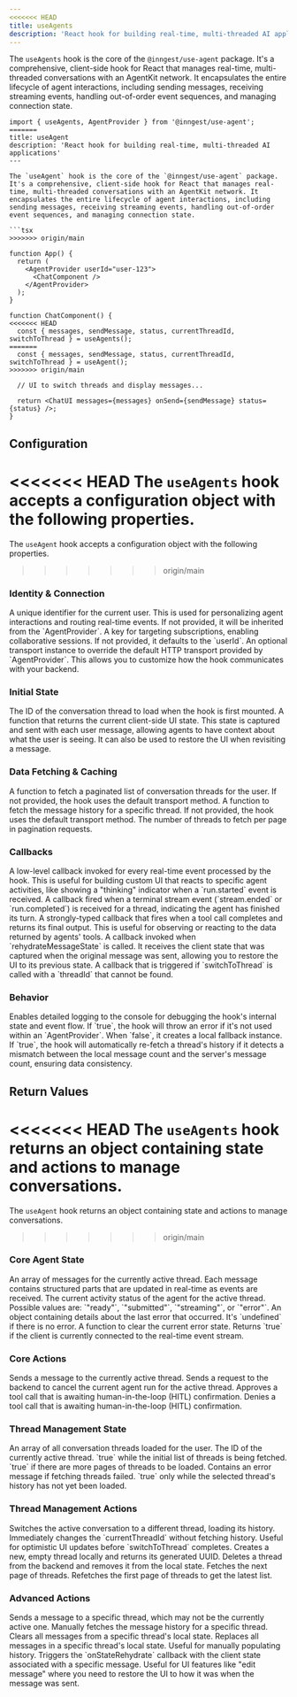 ```yaml
---
<<<<<<< HEAD
title: useAgents
description: 'React hook for building real-time, multi-threaded AI applications'
---
```


The `useAgents` hook is the core of the `@inngest/use-agent` package. It's a comprehensive, client-side hook for React that manages real-time, multi-threaded conversations with an AgentKit network. It encapsulates the entire lifecycle of agent interactions, including sending messages, receiving streaming events, handling out-of-order event sequences, and managing connection state.

```tsx
import { useAgents, AgentProvider } from '@inngest/use-agent';
=======
title: useAgent
description: 'React hook for building real-time, multi-threaded AI applications'
---

The `useAgent` hook is the core of the `@inngest/use-agent` package. It's a comprehensive, client-side hook for React that manages real-time, multi-threaded conversations with an AgentKit network. It encapsulates the entire lifecycle of agent interactions, including sending messages, receiving streaming events, handling out-of-order event sequences, and managing connection state.

```tsx
>>>>>>> origin/main

function App() {
  return (
    <AgentProvider userId="user-123">
      <ChatComponent />
    </AgentProvider>
  );
}

function ChatComponent() {
<<<<<<< HEAD
  const { messages, sendMessage, status, currentThreadId, switchToThread } = useAgents();
=======
  const { messages, sendMessage, status, currentThreadId, switchToThread } = useAgent();
>>>>>>> origin/main
  
  // UI to switch threads and display messages...
  
  return <ChatUI messages={messages} onSend={sendMessage} status={status} />;
}
```

## Configuration

<<<<<<< HEAD
The `useAgents` hook accepts a configuration object with the following properties.
=======
The `useAgent` hook accepts a configuration object with the following properties.
>>>>>>> origin/main

### Identity & Connection

<ParamField path="userId" type="string">
  A unique identifier for the current user. This is used for personalizing agent interactions and routing real-time events. If not provided, it will be inherited from the `AgentProvider`.
</ParamField>

<ParamField path="channelKey" type="string">
  A key for targeting subscriptions, enabling collaborative sessions. If not provided, it defaults to the `userId`.
</ParamField>

<ParamField path="transport" type="IClientTransport">
  An optional transport instance to override the default HTTP transport provided by `AgentProvider`. This allows you to customize how the hook communicates with your backend.
</ParamField>

### Initial State

<ParamField path="initialThreadId" type="string">
  The ID of the conversation thread to load when the hook is first mounted.
</ParamField>

<ParamField path="state" type="() => TState">
  A function that returns the current client-side UI state. This state is captured and sent with each user message, allowing agents to have context about what the user is seeing. It can also be used to restore the UI when revisiting a message.
</ParamField>

### Data Fetching & Caching

<ParamField path="fetchThreads" type="function">
  A function to fetch a paginated list of conversation threads for the user. If not provided, the hook uses the default transport method.
</ParamField>

<ParamField path="fetchHistory" type="function">
  A function to fetch the message history for a specific thread. If not provided, the hook uses the default transport method.
</ParamField>

<ParamField path="threadsPageSize" type="number" default="20">
  The number of threads to fetch per page in pagination requests.
</ParamField>

### Callbacks

<ParamField path="onEvent" type="(event, meta) => void">
  A low-level callback invoked for every real-time event processed by the hook. This is useful for building custom UI that reacts to specific agent activities, like showing a "thinking" indicator when a `run.started` event is received.
</ParamField>

<ParamField path="onStreamEnded" type="(args) => void">
  A callback fired when a terminal stream event (`stream.ended` or `run.completed`) is received for a thread, indicating the agent has finished its turn.
</ParamField>

<ParamField path="onToolResult" type="(result) => void">
  A strongly-typed callback that fires when a tool call completes and returns its final output. This is useful for observing or reacting to the data returned by agents' tools.
</ParamField>

<ParamField path="onStateRehydrate" type="(state, messageId) => void">
  A callback invoked when `rehydrateMessageState` is called. It receives the client state that was captured when the original message was sent, allowing you to restore the UI to its previous state.
</ParamField>

<ParamField path="onThreadNotFound" type="(threadId) => void">
  A callback that is triggered if `switchToThread` is called with a `threadId` that cannot be found.
</ParamField>

### Behavior

<ParamField path="debug" type="boolean" default="false">
  Enables detailed logging to the console for debugging the hook's internal state and event flow.
</ParamField>

<ParamField path="requireProvider" type="boolean" default="false">
  If `true`, the hook will throw an error if it's not used within an `AgentProvider`. When `false`, it creates a local fallback instance.
</ParamField>

<ParamField path="enableThreadValidation" type="boolean" default="true">
  If `true`, the hook will automatically re-fetch a thread's history if it detects a mismatch between the local message count and the server's message count, ensuring data consistency.
</ParamField>

## Return Values

<<<<<<< HEAD
The `useAgents` hook returns an object containing state and actions to manage conversations.
=======
The `useAgent` hook returns an object containing state and actions to manage conversations.
>>>>>>> origin/main

### Core Agent State

<ParamField path="messages" type="ConversationMessage[]">
  An array of messages for the currently active thread. Each message contains structured parts that are updated in real-time as events are received.
</ParamField>

<ParamField path="status" type="AgentStatus">
  The current activity status of the agent for the active thread. Possible values are: `"ready"`, `"submitted"`, `"streaming"`, or `"error"`.
</ParamField>

<ParamField path="error" type="AgentError">
  An object containing details about the last error that occurred. It's `undefined` if there is no error.
</ParamField>

<ParamField path="clearError" type="() => void">
  A function to clear the current error state.
</ParamField>

<ParamField path="isConnected" type="boolean">
  Returns `true` if the client is currently connected to the real-time event stream.
</ParamField>

### Core Actions

<ParamField path="sendMessage" type="(message, options) => Promise<void>">
  Sends a message to the currently active thread.
</ParamField>

<ParamField path="cancel" type="() => Promise<void>">
  Sends a request to the backend to cancel the current agent run for the active thread.
</ParamField>

<ParamField path="approveToolCall" type="(toolCallId, reason) => Promise<void>">
  Approves a tool call that is awaiting human-in-the-loop (HITL) confirmation.
</ParamField>

<ParamField path="denyToolCall" type="(toolCallId, reason) => Promise<void>">
  Denies a tool call that is awaiting human-in-the-loop (HITL) confirmation.
</ParamField>

### Thread Management State

<ParamField path="threads" type="Thread[]">
  An array of all conversation threads loaded for the user.
</ParamField>

<ParamField path="currentThreadId" type="string | null">
  The ID of the currently active thread.
</ParamField>

<ParamField path="threadsLoading" type="boolean">
  `true` while the initial list of threads is being fetched.
</ParamField>

<ParamField path="threadsHasMore" type="boolean">
  `true` if there are more pages of threads to be loaded.
</ParamField>

<ParamField path="threadsError" type="string | null">
  Contains an error message if fetching threads failed.
</ParamField>

<ParamField path="isLoadingInitialThread" type="boolean">
  `true` only while the selected thread's history has not yet been loaded.
</ParamField>

### Thread Management Actions

<ParamField path="switchToThread" type="(threadId) => Promise<void>">
  Switches the active conversation to a different thread, loading its history.
</ParamField>

<ParamField path="setCurrentThreadId" type="(threadId) => void">
  Immediately changes the `currentThreadId` without fetching history. Useful for optimistic UI updates before `switchToThread` completes.
</ParamField>

<ParamField path="createNewThread" type="() => string">
  Creates a new, empty thread locally and returns its generated UUID.
</ParamField>

<ParamField path="deleteThread" type="(threadId) => Promise<void>">
  Deletes a thread from the backend and removes it from the local state.
</ParamField>

<ParamField path="loadMoreThreads" type="() => Promise<void>">
  Fetches the next page of threads.
</ParamField>

<ParamField path="refreshThreads" type="() => Promise<void>">
  Refetches the first page of threads to get the latest list.
</ParamField>

### Advanced Actions

<ParamField path="sendMessageToThread" type="(threadId, message, options) => Promise<void>">
  Sends a message to a specific thread, which may not be the currently active one.
</ParamField>

<ParamField path="loadThreadHistory" type="(threadId) => Promise<ConversationMessage[]>">
  Manually fetches the message history for a specific thread.
</ParamField>

<ParamField path="clearThreadMessages" type="(threadId) => void">
  Clears all messages from a specific thread's local state.
</ParamField>

<ParamField path="replaceThreadMessages" type="(threadId, messages) => void">
  Replaces all messages in a specific thread's local state. Useful for manually populating history.
</ParamField>

<ParamField path="rehydrateMessageState" type="(messageId) => void">
  Triggers the `onStateRehydrate` callback with the client state associated with a specific message. Useful for UI features like "edit message" where you need to restore the UI to how it was when the message was sent.
</ParamField>

